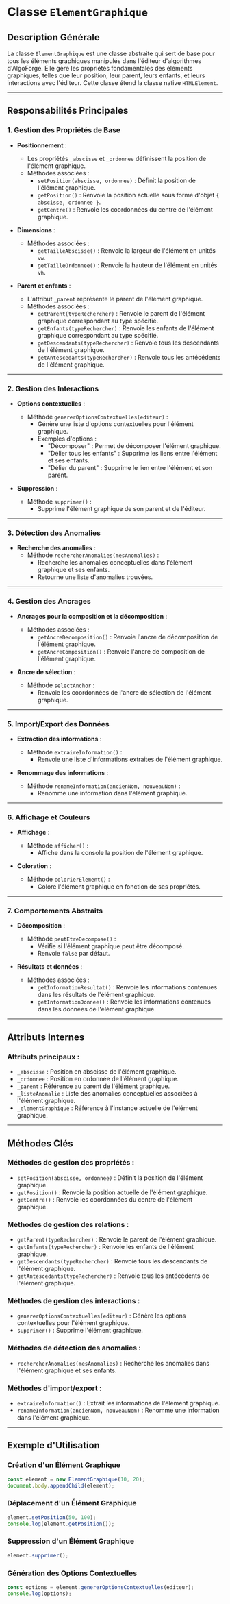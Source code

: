 # Classe `ElementGraphique`

## Description Générale

La classe `ElementGraphique` est une classe abstraite qui sert de base pour tous les éléments graphiques manipulés dans l'éditeur d'algorithmes d'AlgoForge. Elle gère les propriétés fondamentales des éléments graphiques, telles que leur position, leur parent, leurs enfants, et leurs interactions avec l'éditeur. Cette classe étend la classe native `HTMLElement`.

---

## Responsabilités Principales

### 1. **Gestion des Propriétés de Base**

-   **Positionnement** :

    -   Les propriétés `_abscisse` et `_ordonnee` définissent la position de l'élément graphique.
    -   Méthodes associées :
        -   `setPosition(abscisse, ordonnee)` : Définit la position de l'élément graphique.
        -   `getPosition()` : Renvoie la position actuelle sous forme d'objet `{ abscisse, ordonnee }`.
        -   `getCentre()` : Renvoie les coordonnées du centre de l'élément graphique.

-   **Dimensions** :

    -   Méthodes associées :
        -   `getTailleAbscisse()` : Renvoie la largeur de l'élément en unités `vw`.
        -   `getTailleOrdonnee()` : Renvoie la hauteur de l'élément en unités `vh`.

-   **Parent et enfants** :
    -   L'attribut `_parent` représente le parent de l'élément graphique.
    -   Méthodes associées :
        -   `getParent(typeRechercher)` : Renvoie le parent de l'élément graphique correspondant au type spécifié.
        -   `getEnfants(typeRechercher)` : Renvoie les enfants de l'élément graphique correspondant au type spécifié.
        -   `getDescendants(typeRechercher)` : Renvoie tous les descendants de l'élément graphique.
        -   `getAntescedants(typeRechercher)` : Renvoie tous les antécédents de l'élément graphique.

---

### 2. **Gestion des Interactions**

-   **Options contextuelles** :

    -   Méthode `genererOptionsContextuelles(editeur)` :
        -   Génère une liste d'options contextuelles pour l'élément graphique.
        -   Exemples d'options :
            -   "Décomposer" : Permet de décomposer l'élément graphique.
            -   "Délier tous les enfants" : Supprime les liens entre l'élément et ses enfants.
            -   "Délier du parent" : Supprime le lien entre l'élément et son parent.

-   **Suppression** :
    -   Méthode `supprimer()` :
        -   Supprime l'élément graphique de son parent et de l'éditeur.

---

### 3. **Détection des Anomalies**

-   **Recherche des anomalies** :
    -   Méthode `rechercherAnomalies(mesAnomalies)` :
        -   Recherche les anomalies conceptuelles dans l'élément graphique et ses enfants.
        -   Retourne une liste d'anomalies trouvées.

---

### 4. **Gestion des Ancrages**

-   **Ancrages pour la composition et la décomposition** :

    -   Méthodes associées :
        -   `getAncreDecomposition()` : Renvoie l'ancre de décomposition de l'élément graphique.
        -   `getAncreComposition()` : Renvoie l'ancre de composition de l'élément graphique.

-   **Ancre de sélection** :
    -   Méthode `selectAnchor` :
        -   Renvoie les coordonnées de l'ancre de sélection de l'élément graphique.

---

### 5. **Import/Export des Données**

-   **Extraction des informations** :

    -   Méthode `extraireInformation()` :
        -   Renvoie une liste d'informations extraites de l'élément graphique.

-   **Renommage des informations** :
    -   Méthode `renameInformation(ancienNom, nouveauNom)` :
        -   Renomme une information dans l'élément graphique.

---

### 6. **Affichage et Couleurs**

-   **Affichage** :

    -   Méthode `afficher()` :
        -   Affiche dans la console la position de l'élément graphique.

-   **Coloration** :
    -   Méthode `colorierElement()` :
        -   Colore l'élément graphique en fonction de ses propriétés.

---

### 7. **Comportements Abstraits**

-   **Décomposition** :

    -   Méthode `peutEtreDecompose()` :
        -   Vérifie si l'élément graphique peut être décomposé.
        -   Renvoie `false` par défaut.

-   **Résultats et données** :
    -   Méthodes associées :
        -   `getInformationResultat()` : Renvoie les informations contenues dans les résultats de l'élément graphique.
        -   `getInformationDonnee()` : Renvoie les informations contenues dans les données de l'élément graphique.

---

## Attributs Internes

### Attributs principaux :

-   `_abscisse` : Position en abscisse de l'élément graphique.
-   `_ordonnee` : Position en ordonnée de l'élément graphique.
-   `_parent` : Référence au parent de l'élément graphique.
-   `_listeAnomalie` : Liste des anomalies conceptuelles associées à l'élément graphique.
-   `_elementGraphique` : Référence à l'instance actuelle de l'élément graphique.

---

## Méthodes Clés

### Méthodes de gestion des propriétés :

-   `setPosition(abscisse, ordonnee)` : Définit la position de l'élément graphique.
-   `getPosition()` : Renvoie la position actuelle de l'élément graphique.
-   `getCentre()` : Renvoie les coordonnées du centre de l'élément graphique.

### Méthodes de gestion des relations :

-   `getParent(typeRechercher)` : Renvoie le parent de l'élément graphique.
-   `getEnfants(typeRechercher)` : Renvoie les enfants de l'élément graphique.
-   `getDescendants(typeRechercher)` : Renvoie tous les descendants de l'élément graphique.
-   `getAntescedants(typeRechercher)` : Renvoie tous les antécédents de l'élément graphique.

### Méthodes de gestion des interactions :

-   `genererOptionsContextuelles(editeur)` : Génère les options contextuelles pour l'élément graphique.
-   `supprimer()` : Supprime l'élément graphique.

### Méthodes de détection des anomalies :

-   `rechercherAnomalies(mesAnomalies)` : Recherche les anomalies dans l'élément graphique et ses enfants.

### Méthodes d'import/export :

-   `extraireInformation()` : Extrait les informations de l'élément graphique.
-   `renameInformation(ancienNom, nouveauNom)` : Renomme une information dans l'élément graphique.

---

## Exemple d'Utilisation

### Création d'un Élément Graphique

```javascript
const element = new ElementGraphique(10, 20);
document.body.appendChild(element);
```

### Déplacement d'un Élément Graphique

```javascript
element.setPosition(50, 100);
console.log(element.getPosition());
```

### Suppression d'un Élément Graphique

```javascript
element.supprimer();
```

### Génération des Options Contextuelles

```javascript
const options = element.genererOptionsContextuelles(editeur);
console.log(options);
```
